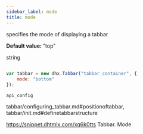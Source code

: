 ```yaml
---
sidebar_label: mode
title: mode
---
```



          


<Short>
 
specifies the mode of displaying a tabbar



</Short>


<strong>Default value: </strong> 
"top"



<Type>
 string


</Type>


~~~js
 
var tabbar = new dhx.Tabbar("tabbar_container", {
    mode: "bottom"
});


~~~
	api_config

<Descr>
 


</Descr>


 tabbar/configuring_tabbar.md#positionoftabbar,
tabbar/init.md#definetabbarstructure

 https://snippet.dhtmlx.com/xq6k0tts	Tabbar. Mode

